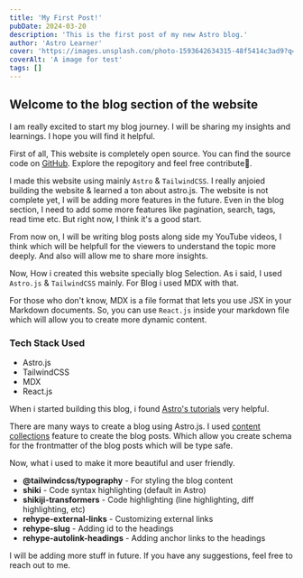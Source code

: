 ```yaml
---
title: 'My First Post!'
pubDate: 2024-03-20
description: 'This is the first post of my new Astro blog.'
author: 'Astro Learner'
cover: 'https://images.unsplash.com/photo-1593642634315-48f5414c3ad9?q=80&w=2069&auto=format&fit=crop&ixlib=rb-4.0.3&ixid=M3wxMjA3fDB8MHxwaG90by1wYWdlfHx8fGVufDB8fHx8fA%3D%3D'
coverAlt: 'A image for test'
tags: []
---
```


## Welcome to the blog section of the website

I am really excited to start my blog journey. I will be sharing my insights and learnings. I hope you will find it helpful.

First of all, This website is completely open source. You can find the source code on [GitHub](https://github.com/shaifarfan/shaifarfan.com). Explore the repogitory and feel free contribute🚀.

I made this website using mainly `Astro` & `TailwindCSS`. I really anjoied building the website & learned a ton about astro.js. The website is not complete yet, I will be adding more features in the future. Even in the blog section, I need to add some more features like pagination, search, tags, read time etc. But right now, I think it's a good start.

From now on, I will be writing blog posts along side my YouTube videos, I think which will be helpfull for the viewers to understand the topic more deeply. And also will allow me to share more insights.

Now, How i created this website specially blog Selection.
As i said, I used `Astro.js` & `TailwindCSS` mainly. For Blog i used MDX with that.

For those who don't know, MDX is a file format that lets you use JSX in your Markdown documents. So, you can use `React.js` inside your markdown file which will allow you to create more dynamic content.

### Tech Stack Used

- Astro.js
- TailwindCSS
- MDX
- React.js

When i started building this blog, i found [Astro's tutorials](https://docs.astro.build/en/tutorial/) very helpful.

There are many ways to create a blog using Astro.js. I used [content collections](https://docs.astro.build/en/guides/content-collections/) feature to create the blog posts. Which allow you create schema for the frontmatter of the blog posts which will be type safe.

Now, what i used to make it more beautiful and user friendly.

- **@tailwindcss/typography** - For styling the blog content
- **shiki** - Code syntax highlighting (default in Astro)
- **shikiji-transformers** - Code highlighting (line highlighting, diff highlighting, etc)
- **rehype-external-links** - Customizing external links
- **rehype-slug** - Adding id to the headings
- **rehype-autolink-headings** - Adding anchor links to the headings

I will be adding more stuff in future. If you have any suggestions, feel free to reach out to me.
